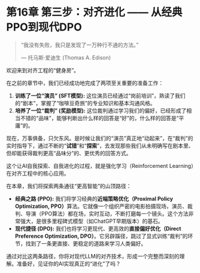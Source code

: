 # 第16章 第三步：对齐进化 —— 从经典PPO到现代DPO

> “我没有失败，我只是发现了一万种行不通的方法。”
>
> --- 托马斯·爱迪生 (Thomas A. Edison)

欢迎来到对齐工程的“健身房”。

在之前的章节中，我们已经成功地完成了两项至关重要的准备工作：

1.  **训练了一位“演员” (SFT模型):** 这位演员已经通过“岗前培训”，熟读了我们的“剧本”，掌握了“咖啡豆奇旅”的专业知识和基本沟通风格。
2.  **培养了一位“裁判” (奖励模型):** 这位裁判通过学习我们的偏好，已经形成了相当不错的“品味”，能够判断出什么样的回答是“好”的，什么样的回答是“平庸”的。

现在，万事俱备，只欠东风。是时候让我们的“演员”真正地“动起来”，在“裁判”的实时指导下，通过不断的“**试错**”和“**探索**”，去发现那些我们从未明确写在剧本里、但却能获得裁判更高“品味分”的、更优秀的回答方式。

这个让AI自我探索、自我进化的过程，就是强化学习（Reinforcement Learning）在对齐工程中的核心应用。

在本章，我们将探索两条通往“更高智能”的山顶路径：

*   **经典之路 (PPO):** 我们将学习经典的**近端策略优化（Proximal Policy Optimization, PPO）**算法。它就像一个组织严密的电影拍摄现场，演员、裁判、导演（PPO算法）都在场，实时互动，不断打磨每一个镜头。这个方法非常强大，是很多里程碑式模型（如ChatGPT早期版本）的基石。
*   **现代捷径 (DPO):** 我们也将学习更现代、更高效的**直接偏好优化（Direct Preference Optimization, DPO）**。它另辟蹊径，跳过了显式训练“裁判”的环节，找到了一条更直接、更稳定的道路来学习人类偏好。

通过对比这两条路径，你将对现代LLM的对齐技术，形成一个完整而深刻的理解。准备好，见证你的AI实现真正的“进化”了吗？ 
